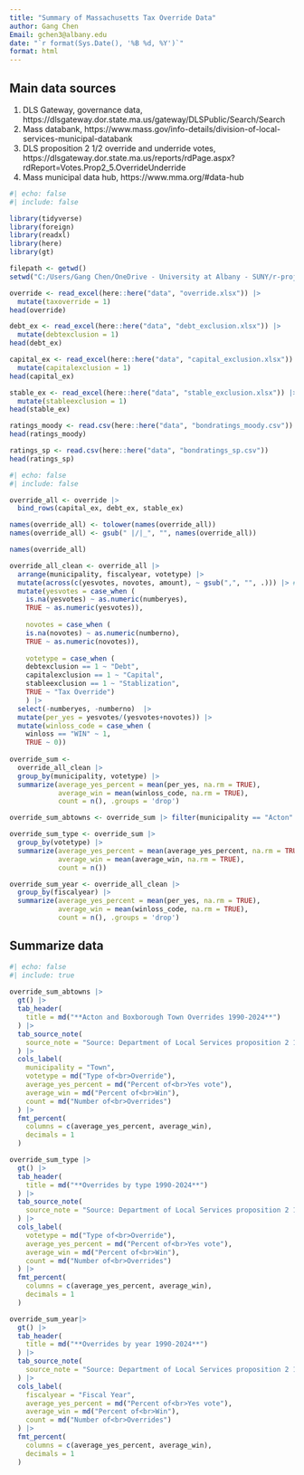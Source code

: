 ```yaml
---
title: "Summary of Massachusetts Tax Override Data"
author: Gang Chen
Email: gchen3@albany.edu
date: "`r format(Sys.Date(), '%B %d, %Y')`"
format: html
---
```


## Main data sources
1. DLS Gateway, governance data, https://dlsgateway.dor.state.ma.us/gateway/DLSPublic/Search/Search
2. Mass databank, https://www.mass.gov/info-details/division-of-local-services-municipal-databank
3. DLS proposition 2 1/2 override and underride votes, https://dlsgateway.dor.state.ma.us/reports/rdPage.aspx?rdReport=Votes.Prop2_5.OverrideUnderride
4. Mass municipal data hub, https://www.mma.org/#data-hub

<!-- Input data -->

```r
#| echo: false
#| include: false

library(tidyverse)
library(foreign)
library(readxl)
library(here)
library(gt)

filepath <- getwd()
setwd("C:/Users/Gang Chen/OneDrive - University at Albany - SUNY/r-projects/mass-override")

override <- read_excel(here::here("data", "override.xlsx")) |>
  mutate(taxoverride = 1)
head(override)

debt_ex <- read_excel(here::here("data", "debt_exclusion.xlsx")) |>
  mutate(debtexclusion = 1)
head(debt_ex)

capital_ex <- read_excel(here::here("data", "capital_exclusion.xlsx")) |>
  mutate(capitalexclusion = 1)
head(capital_ex)

stable_ex <- read_excel(here::here("data", "stable_exclusion.xlsx")) |>
  mutate(stableexclusion = 1)
head(stable_ex)

ratings_moody <- read.csv(here::here("data", "bondratings_moody.csv"))
head(ratings_moody)

ratings_sp <- read.csv(here::here("data", "bondratings_sp.csv"))
head(ratings_sp)

```

<!-- Merge and clean data -->

```r
#| echo: false
#| include: false

override_all <- override |>
  bind_rows(capital_ex, debt_ex, stable_ex) 

names(override_all) <- tolower(names(override_all))
names(override_all) <- gsub(" |/|_", "", names(override_all))

names(override_all) 

override_all_clean <- override_all |> 
  arrange(municipality, fiscalyear, votetype) |> 
  mutate(across(c(yesvotes, novotes, amount), ~ gsub(",", "", .))) |> #get rid of the comma
  mutate(yesvotes = case_when (
    is.na(yesvotes) ~ as.numeric(numberyes),
    TRUE ~ as.numeric(yesvotes)),
    
    novotes = case_when (
    is.na(novotes) ~ as.numeric(numberno),
    TRUE ~ as.numeric(novotes)),
    
    votetype = case_when (
    debtexclusion == 1 ~ "Debt",
    capitalexclusion == 1 ~ "Capital",
    stableexclusion == 1 ~ "Stablization",
    TRUE ~ "Tax Override")
    ) |>
  select(-numberyes, -numberno)  |>
  mutate(per_yes = yesvotes/(yesvotes+novotes)) |>
  mutate(winloss_code = case_when (
    winloss == "WIN" ~ 1,
    TRUE ~ 0))
  
override_sum <-
  override_all_clean |> 
  group_by(municipality, votetype) |> 
  summarize(average_yes_percent = mean(per_yes, na.rm = TRUE), 
            average_win = mean(winloss_code, na.rm = TRUE),
            count = n(), .groups = 'drop')

override_sum_abtowns <- override_sum |> filter(municipality == "Acton" | municipality == "Boxborough")

override_sum_type <- override_sum |> 
  group_by(votetype) |> 
  summarize(average_yes_percent = mean(average_yes_percent, na.rm = TRUE), 
            average_win = mean(average_win, na.rm = TRUE),
            count = n())

override_sum_year <- override_all_clean |> 
  group_by(fiscalyear) |> 
  summarize(average_yes_percent = mean(per_yes, na.rm = TRUE), 
            average_win = mean(winloss_code, na.rm = TRUE),
            count = n(), .groups = 'drop')
```

## Summarize data

```r
#| echo: false
#| include: true
 
override_sum_abtowns |> 
  gt() |>
  tab_header(
    title = md("**Acton and Boxborough Town Overrides 1990-2024**")
  ) |>
  tab_source_note(
    source_note = "Source: Department of Local Services proposition 2 1/2 override votes."
  ) |>
  cols_label(
    municipality = "Town",
    votetype = md("Type of<br>Override"),
    average_yes_percent = md("Percent of<br>Yes vote"),
    average_win = md("Percent of<br>Win"),
    count = md("Number of<br>Overrides")
  ) |>
  fmt_percent(
    columns = c(average_yes_percent, average_win),
    decimals = 1
  )

override_sum_type |> 
  gt() |>
  tab_header(
    title = md("**Overrides by type 1990-2024**")
  ) |>
  tab_source_note(
    source_note = "Source: Department of Local Services proposition 2 1/2 override votes."
  ) |>
  cols_label(
    votetype = md("Type of<br>Override"),
    average_yes_percent = md("Percent of<br>Yes vote"),
    average_win = md("Percent of<br>Win"),
    count = md("Number of<br>Overrides")
  ) |>
  fmt_percent(
    columns = c(average_yes_percent, average_win),
    decimals = 1
  )

override_sum_year|> 
  gt() |>
  tab_header(
    title = md("**Overrides by year 1990-2024**")
  ) |>
  tab_source_note(
    source_note = "Source: Department of Local Services proposition 2 1/2 override votes."
  ) |>
  cols_label(
    fiscalyear = "Fiscal Year",
    average_yes_percent = md("Percent of<br>Yes vote"),
    average_win = md("Percent of<br>Win"),
    count = md("Number of<br>Overrides")
  ) |>
  fmt_percent(
    columns = c(average_yes_percent, average_win),
    decimals = 1
  )

```


